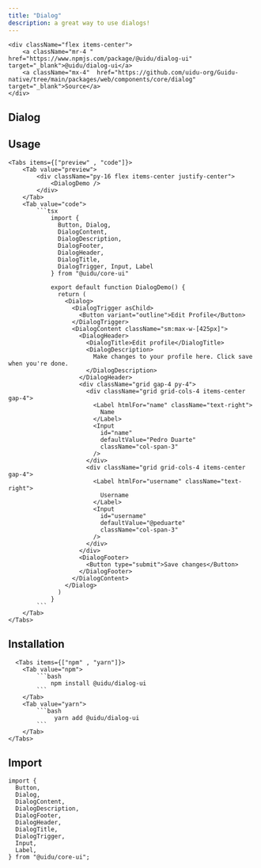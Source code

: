 ```yaml
---
title: "Dialog"
description: a great way to use dialogs!
---
```



    <div className="flex items-center">
        <a className="mr-4 " href="https://www.npmjs.com/package/@uidu/dialog-ui" target="_blank">@uidu/dialog-ui</a>
        <a className="mx-4"  href="https://github.com/uidu-org/Guidu-native/tree/main/packages/web/components/core/dialog" target="_blank">Source</a>
    </div>

## Dialog

<DialogDemo />

## Usage

    <Tabs items={["preview" , "code"]}>
        <Tab value="preview">
            <div className="py-16 flex items-center justify-center">
                <DialogDemo />
            </div>
        </Tab>
        <Tab value="code">
            ```tsx
                import {
                  Button, Dialog,
                  DialogContent,
                  DialogDescription,
                  DialogFooter,
                  DialogHeader,
                  DialogTitle,
                  DialogTrigger, Input, Label
                } from "@uidu/core-ui"

                export default function DialogDemo() {
                  return (
                    <Dialog>
                      <DialogTrigger asChild>
                        <Button variant="outline">Edit Profile</Button>
                      </DialogTrigger>
                      <DialogContent className="sm:max-w-[425px]">
                        <DialogHeader>
                          <DialogTitle>Edit profile</DialogTitle>
                          <DialogDescription>
                            Make changes to your profile here. Click save when you're done.
                          </DialogDescription>
                        </DialogHeader>
                        <div className="grid gap-4 py-4">
                          <div className="grid grid-cols-4 items-center gap-4">
                            <Label htmlFor="name" className="text-right">
                              Name
                            </Label>
                            <Input
                              id="name"
                              defaultValue="Pedro Duarte"
                              className="col-span-3"
                            />
                          </div>
                          <div className="grid grid-cols-4 items-center gap-4">
                            <Label htmlFor="username" className="text-right">
                              Username
                            </Label>
                            <Input
                              id="username"
                              defaultValue="@peduarte"
                              className="col-span-3"
                            />
                          </div>
                        </div>
                        <DialogFooter>
                          <Button type="submit">Save changes</Button>
                        </DialogFooter>
                      </DialogContent>
                    </Dialog>
                  )
                }
            ```
        </Tab>
    </Tabs>

## Installation

      <Tabs items={["npm" , "yarn"]}>
        <Tab value="npm">
            ```bash
                npm install @uidu/dialog-ui
            ```
        </Tab>
        <Tab value="yarn">
            ```bash
                 yarn add @uidu/dialog-ui
            ```
        </Tab>
    </Tabs>

## Import

```tsx
import {
  Button,
  Dialog,
  DialogContent,
  DialogDescription,
  DialogFooter,
  DialogHeader,
  DialogTitle,
  DialogTrigger,
  Input,
  Label,
} from "@uidu/core-ui";
```

